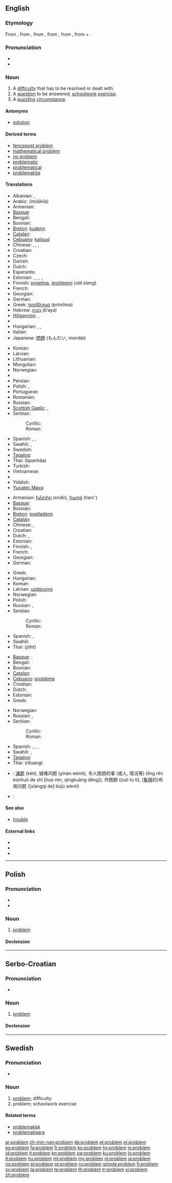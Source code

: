 {{also|Problem}}
==English==
{{wikipedia}}

===Etymology===
From {{etyl|enm}}, from {{etyl|fro}}, from {{etyl|la}} {{term|problema}}, from {{etyl|grc}} {{term|sc=polytonic|πρόβλημα|tr=problema||anything thrown forward, hindrance, obstacle, anything projecting, a headland, promontory|lang=grc}}, from {{term|sc=polytonic|προβάλλω|tr=proballo||to throw or lay something in front of someone, to put forward|lang=grc}}, from {{term|sc=polytonic|προ-|tr=pro-||in front of|lang=grc}} + {{term|sc=polytonic|βάλλω|tr=ballo||to throw, to cast, to hurl|lang=grc}}.

===Pronunciation===
* {{IPA|/pɹɒbləm/}}
* {{audio|en-us-problem.ogg|Audio (US)}}

===Noun===
{{en-noun}}

# A [[difficulty]] that has to be resolved or dealt with.
# A [[question]] to be answered, [[schoolwork]] [[exercise]].
# A [[puzzle|puzzling]] [[circumstance]].

====Antonyms====
* [[solution]]

====Derived terms====
* [[fencepost problem]]
* [[mathematical problem]]
* [[no problem]]
* [[problematic]]
* [[problematical]]
* [[problematize]]

====Translations====
{{trans-top|difficulty}}
* Albanian: {{t|sq|çështje|xs=Albanian}},  {{t-|sq|problem|xs=Albanian}}
* Arabic: {{Arab|[[مشكلة]]}} (múškila) {{f}}
* Armenian: {{t-|hy|խնդիր|tr=xndir}}
* [[Basque]]: {{t|eu|arazo|xs=Basque}}
* Bengali: {{t|bn|প্রব্লেম|sc=Beng}}
* Bosnian: {{t-|bs|problem|m}}
* [[Breton]]: [[kudenn]] {{f}}
* [[Catalan]]: {{t-|ca|problema|m}}
* [[Cebuano]]: [[kalisud]]
* Chinese: {{zh-tsp|問題|问题|wèntí}}, {{zh-tsp|困難|困难|kùnnán}}, {{zh-tsp|難題|难题|nántí}}, {{zh-tsp|麻煩|麻烦|máfán}}
* Croatian: {{t-|hr|problem|m}}
* Czech: {{t+|cs|problém|m}}
* Danish: {{t-|da|problem|n}}
* Dutch: {{t+|nl|probleem|n}}
* Esperanto: {{t-|eo|problemo|xs=Esperanto}}
* Estonian: {{t+|et|küsimus}}, {{t|et|takistus}}, {{t|et|kitsikus}}, {{t-|et|mure}}, {{t-|et|probleem}}
* Finnish: [[ongelma]], [[probleemi]] (''old slang'')
* French: {{t+|fr|problème|m}}
* Georgian: {{t|ka|პრობლემა|tr=problema|sc=Geor|xs=Georgian}}
* German: {{t+|de|Problem|n}}
* Greek: [[πρόβλημα]] {{n}} (próvlima)
* Hebrew: [[בעיה]] (b‘aya) {{f}}
* [[Hiligaynon]]: {{tø|hil|palaligban|xs=Hiligaynon}}, {{tø|hil|problema|xs=Hiligaynon}}
* {{trreq|Hindi}}
* Hungarian: {{t+|hu|probléma}}, {{t+|hu|baj}}, {{t+|hu|gond}}
* Italian: {{t+|it|problema|m}}
* Japanese: [[問題]] (もんだい, mondai)
{{trans-mid}}
* Korean: {{ko-inline|문제|munje}}
* Latvian: {{t-|lv|problēma|f|xs=Latvian}}
* Lithuanian: {{t-|lt|problema|f|xs=Lithuanian}}
* Mongolian: {{t|mn|хүндрэл|tr=hündrel|sc=Cyrl|xs=Mongolian}}
* Norwegian: {{t+|no|problem|n}}
* {{trreq|Old English}}
* Persian: {{t+|fa|مشکل|xs=Persian}}
* Polish: {{t+|pl|problem|m}}, {{t+|pl|kłopot|m}}
* Portuguese: {{t+|pt|problema|m}}
* Romanian: {{t-|ro|problemă|f}}
* Russian: {{t+|ru|проблема|f|tr=probléma}}
* [[Scottish Gaelic]]: {{t-|gd|duilgheadas|m|xs=Scottish Gaelic}},  {{t-|gd|staing|f|xs=Scottish Gaelic}}
* Serbian:
*: Cyrillic: {{t-|sr|проблем|m|sc=Cyrl}}
*: Roman: {{t-|sr|problem|m}}
* Spanish: {{t+|es|problema|m}}, {{t+|es|dificultad|f}}, {{t-|es|lío|m}}
* Swahili: {{t+|sw|tatizo|xs=Swahili}},  {{t+|sw|masaibu|xs=Swahili}}
* Swedish: {{t+|sv|problem|n}}
* [[Tagalog]]: {{t-|tl|problema|xs=Tagalog}}
* Thai: {{Thai|[[ปัญหา]]}} (bpanhăa)
* Turkish: {{t+|tr|sorun}}
* Vietnamese: {{t|vi|vấn đề|xs=Vietnamese}}
* {{trreq|Welsh}}
* Yiddish: {{t|yi|פּראָבלעם|tr=problem|sc=yi-Hebr|xs=Yiddish}}
* [[Yucatec Maya]]: {{tø|yua|toop}}
{{trans-bottom}}

{{trans-top|schoolwork exercise}}
* Armenian: [[խնդիր]] (xndir), [[հարց]] (harc')
* [[Basque]]: {{t|eu|buruketa|xs=Basque}}
* Bosnian: {{t-|bs|problem|m}}
* [[Breton]]: [[poelladenn]] {{f}}
* [[Catalan]]: {{t-|ca|problema|m}}
* Chinese: {{zh-tsp|題目|题目|tímù}}, {{zh-tsp|習題|习题|xítí}}
* Croatian: {{t-|hr|problem|m}}
* Dutch: {{t+|nl|oefening|f}}, {{t+|nl|probleem|n}}
* Estonian: {{t|et|harjutus}}
* Finnish: {{t+|fi|harjoitus}}, {{t-|fi|harjoitustehtävä}}
* French: {{t+|fr|problème|m}}
* Georgian: {{t|ka|ამოცანა|tr=amotsana|sc=Geor|xs=Georgian}}
* German: {{t+|de|Übung|f}}
{{trans-mid}}
* Greek: {{t+|el|πρόβλημα|n|tr=próvlima}}
* Hungarian: {{t+|hu|feladat}}
* Korean: {{ko-inline|문제|munje}}
* Latvian: [[uzdevums]] {{m}}
* Norwegian: {{t+|no|oppgave|m}}
* Polish: {{t+|pl|zadanie|n}}
* Russian: {{t+|ru|задача|f|tr=zadáča}}, {{t+|ru|задание|n|tr=zadánije}}
* Serbian:
*: Cyrillic: {{t-|sr|проблем|m|sc=Cyrl}}
*: Roman: {{t-|sr|problem|m}}
* Spanish: {{t+|es|problema|m}}, {{t+|es|ejercicio|m}}
* Swahili: {{t+|sw|masaibu|xs=Swahili}}
* Thai: {{Thai|[[โจทย์]]}} (jòht)
{{trans-bottom}}

{{trans-top|puzzling circumstance}}
* [[Basque]]: {{t|eu|arazo|xs=Basque}},  {{t|eu|buruhauste|xs=Basque}}
* Bengali: {{t|bn|প্রব্লেম|sc=Beng}}
* Bosnian: {{t-|bs|problem|m}}
* [[Catalan]]: {{t-|ca|problema|m}}
* [[Cebuano]]: [[problema]]
* Croatian: {{t-|hr|problem|m}}
* Dutch: {{t+|nl|probleem|n}}
* Estonian: {{t|et|mõistatus}}
* Greek: {{t+|el|πρόβλημα|n|tr=próvlima}}
{{trans-mid}}
* Norwegian: {{t|no|utfordring|m}}
* Russian: {{t+|ru|проблема|f|tr=probléma}}, {{t+|ru|задача|f|tr=zadáča}}
* Serbian:
*: Cyrillic: {{t-|sr|проблем|m|sc=Cyrl}}
*: Roman: {{t-|sr|problem|m}}
* Spanish: {{t+|es|problema|m}}, {{t-|es|embrollo|m}}, {{t-|es|lío|m}}, {{t+|es|bronca|f}} {{italbrac|Mexico}}
* Swahili: {{t+|sw|tatizo|xs=Swahili}},  {{t+|sw|masaibu|xs=Swahili}}
* [[Tagalog]]: {{t-|tl|problema|xs=Tagalog}}
* Thai: {{Thai|[[เรื่อง]]}} (rêuang)
{{trans-bottom}}

{{checktrans-top}}
* {{ttbc|zh}}: [[课题]] (kètí), 疑难问题 (yínàn wèntí), 令人困惑的事 (或人, 情况等) (lìng rén kùnhuò de shì [huò rén, qíngkuàng děng]), 作图题 (zuò tú tí), ([[象棋]]的)布局问题 ([xiàngqí de] bùjú wèntí)
{{trans-mid}}
* {{ttbc|it}}: {{t+|it|problema|m}}
{{trans-bottom}}

====See also====
* [[trouble]]

====External links====
* {{R:Webster 1913}}
* {{R:Century 1911}}
* {{R:OneLook}}

----

==Polish==

===Pronunciation===
* {{audio|Pl-problem.ogg|audio}}
* {{IPA|[ˈprɔblɛm]|lang=pl}}

===Noun===
{{infl|pl|noun|g=m}}

# [[problem#English|problem]]

====Declension====
{{pl-decl-noun
|problem|problemy
|problemu|problemów
|problemowi|problemom
|problem|problemy
|problemem|problemami
|problemie|problemach
|problemie|problemy
}}

----

==Serbo-Croatian==

===Pronunciation===
* {{IPA|/prǒbleːm/|lang=sh}}

===Noun===
{{sh-noun|g=m|head=pròblēm|r|проблем|про̀бле̄м}}

# [[#English|problem]]

====Declension====
{{sh-decl-noun
|problem|problemi
|problema|problema
|problemu|problemima
|problem|probleme
|probleme|problemi
|problemu|problemima
|problemom|problemima
}}

----

==Swedish==

===Pronunciation===
* {{audio|Sv-problem.ogg|Audio}}

===Noun===
{{infl|sv|noun|g=n}}
{{sv-noun-n-zero}}

# [[#English|problem]]; difficulty
# problem; schoolwork exercise

====Related terms====
* [[problematisk]]
* [[problematisera]]

[[ar:problem]]
[[zh-min-nan:problem]]
[[de:problem]]
[[et:problem]]
[[el:problem]]
[[es:problem]]
[[fa:problem]]
[[fr:problem]]
[[ko:problem]]
[[hy:problem]]
[[io:problem]]
[[id:problem]]
[[it:problem]]
[[kn:problem]]
[[sw:problem]]
[[ku:problem]]
[[lo:problem]]
[[lt:problem]]
[[hu:problem]]
[[ml:problem]]
[[my:problem]]
[[nl:problem]]
[[ja:problem]]
[[no:problem]]
[[pl:problem]]
[[pt:problem]]
[[ru:problem]]
[[simple:problem]]
[[fi:problem]]
[[sv:problem]]
[[ta:problem]]
[[te:problem]]
[[th:problem]]
[[tr:problem]]
[[vi:problem]]
[[zh:problem]]